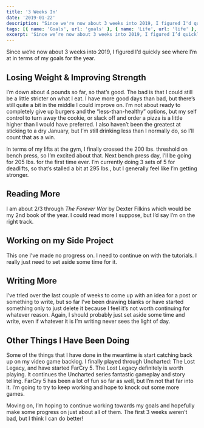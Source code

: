 ```yaml
---
title: '3 Weeks In'
date: '2019-01-22'
description: "Since we're now about 3 weeks into 2019, I figured I'd quickly see where I'm at in terms of my goals for the year."
tags: [{ name: 'Goals', url: 'goals' }, { name: 'Life', url: 'life' }, { name: 'Yearly Check-In', url: 'yearly-check-in' }]
excerpt: 'Since we’re now about 3 weeks into 2019, I figured I’d quickly see where I’m at in terms of my goals for the year.'
---
```


Since we’re now about 3 weeks into 2019, I figured I’d quickly see where I’m at in terms of my goals for the year.

## Losing Weight & Improving Strength

I’m down about 4 pounds so far, so that’s good. The bad is that I could still be a little stricter on what I eat. I have more good days than bad, but there’s still quite a bit in the middle I could improve on. I’m not about ready to completely give up burgers and the “less-than-healthy” options, but my self control to turn away the cookie, or slack off and order a pizza is a little higher than I would have preferred. I also haven’t been the greatest at sticking to a dry January, but I’m still drinking less than I normally do, so I’ll count that as a win.

In terms of my lifts at the gym, I finally crossed the 200 lbs. threshold on bench press, so I’m excited about that. Next bench press day, I’ll be going for 205 lbs. for the first time ever. I’m currently doing 3 sets of 5 for deadlifts, so that’s stalled a bit at 295 lbs., but I generally feel like I’m getting stronger.

## Reading More

I am about 2/3 through _The Forever War_ by Dexter Filkins which would be my 2nd book of the year. I could read more I suppose, but I’d say I’m on the right track.

## Working on my Side Project

This one I’ve made no progress on. I need to continue on with the tutorials. I really just need to set aside some time for it.

## Writing More

I’ve tried over the last couple of weeks to come up with an idea for a post or something to write, but so far I’ve been drawing blanks or have started something only to just delete it because I feel it’s not worth continuing for whatever reason. Again, I should probably just set aside some time and write, even if whatever it is I’m writing never sees the light of day.

## Other Things I Have Been Doing

Some of the things that I have done in the meantime is start catching back up on my video game backlog. I finally played through Uncharted: The Lost Legacy, and have started FarCry 5. The Lost Legacy definitely is worth playing. It continues the Uncharted series fantastic gameplay and story telling. FarCry 5 has been a lot of fun so far as well, but I’m not that far into it. I’m going to try to keep working and hope to knock out some more games.

Moving on, I’m hoping to continue working towards my goals and hopefully make some progress on just about all of them. The first 3 weeks weren’t bad, but I think I can do better!
